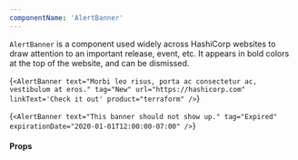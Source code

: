 ```yaml
---
componentName: 'AlertBanner'
---
```


`AlertBanner` is a component used widely across HashiCorp websites to draw attention to an important release, event, etc. It appears in bold colors at the top of the website, and can be dismissed.

<LiveComponent>{`<AlertBanner
  text="Morbi leo risus, porta ac consectetur ac, vestibulum at eros."
  tag="New"
  url="https://hashicorp.com"
  linkText='Check it out'
  product="terraform"
/>`}</LiveComponent>

<LiveComponent>{`<AlertBanner
  text="This banner should not show up."
  tag="Expired"
  expirationDate="2020-01-01T12:00:00-07:00"
/>`}</LiveComponent>

<UsageDetails packageJson={packageJson} />

#### Props

<PropsTable props={componentProps} />
